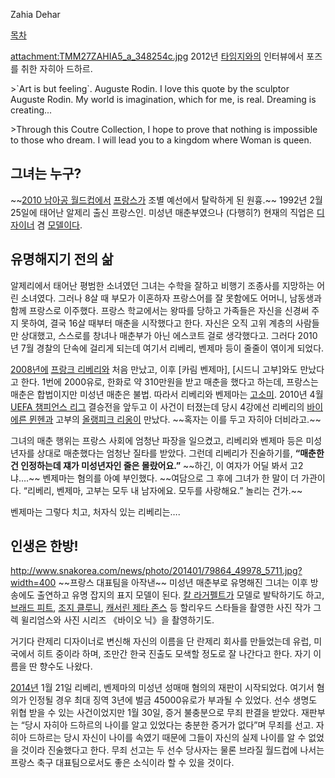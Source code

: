 Zahia Dehar

[[목차]]

attachment:TMM27ZAHIA5_a_348254c.jpg
2012년 [[타임지]]와의 인터뷰에서 포즈를 취한 자히아 드하르.

>`Art is but feeling`. Auguste Rodin. I love this quote by the sculptor Auguste Rodin. My world is imagination, which for me, is real. Dreaming is creating...

>Through this Coutre Collection, I hope to prove that nothing is impossible to those who dream. I will lead you to a kingdom where Woman is queen.


== 그녀는 누구? ==
~~[[2010 남아공 월드컵]]에서 [[프랑스]]가 조별 예선에서 탈락하게 된 원흉.~~
1992년 2월 25일에 태어난 알제리 출신 프랑스인. 미성년 매춘부였으나 (다행히?) 현재의 직업은 [[디자이너]] 겸 [[모델]]이다.
 

== 유명해지기 전의 삶 ==
알제리에서 태어난 평범한 소녀였던 그녀는 수학을 잘하고 비행기 조종사를 지망하는 어린 소녀였다. 그러나 8살 때 부모가 이혼하자 프랑스어를 잘 못함에도 어머니, 남동생과 함께 프랑스로 이주했다. 프랑스 학교에서는 왕따를 당하고 가족들은 자신을 신경써 주지 못하여, 결국 16살 때부터 매춘을 시작했다고 한다. 자신은 오직 고위 계층의 사람들만 상대했고, 스스로를 창녀나 매춘부가 아닌 에스코트 걸로 생각했다고. 그러다 2010년 7월 경찰의 단속에 걸리게 되는데 여기서 리베리, 벤제마 등이 줄줄이 엮이게 되었다.

[[2008년]]에 [[프랑크 리베리]]와 처음 만났고, 이후 [카림 벤제마], [시드니 고부]와도 만났다고 한다. 1번에 2000유로, 한화로 약 310만원을 받고 매춘을 했다고 하는데, 프랑스는 매춘은 합법이지만 미성년 매춘은 불법. 따라서 리베리와 벤제마는 [[고소미]]. 2010년 4월 [[UEFA 챔피언스 리그]] 결승전을 앞두고 이 사건이 터졌는데 당시 4강에선 리베리의 [[바이에른 뮌헨]]과 고부의 [[올랭피크 리옹]]이 만났다. ~~혹자는 이를 두고 자히아 더비라고.~~

그녀의 매춘 행위는 프랑스 사회에 엄청난 파장을 일으켰고, 리베리와 벤제마 등은 미성년자를 상대로 매춘했다는 엄청난 질타를 받았다. 그런데 리베리가 진술하기를, '''“매춘한 건 인정하는데 쟤가 미성년자인 줄은 몰랐어요.”''' ~~하긴, 이 여자가 어딜 봐서 고2냐….~~ 벤제마는 혐의를 아예 부인했다. ~~여담으로 그 후에 그녀가 한 말이 더 가관이다. “리베리, 벤제마, 고부는 모두 내 남자에요. 모두를 사랑해요.” 놀리는 건가.~~

벤제마는 그렇다 치고, 처자식 있는 리베리는….


== 인생은 한방! ==
http://www.snakorea.com/news/photo/201401/79864_49978_5711.jpg?width=400
~~프랑스 대표팀을 아작낸~~ 미성년 매춘부로 유명해진 그녀는 이후 방송에도 출연하고 유명 잡지의 표지 모델이 된다. [[칼 라거펠트]]가 모델로 발탁하기도 하고, [[브래드 피트]], [[조지 클루니]], [[캐서린 제타 존스]] 등 할리우드 스타들을 촬영한 사진 작가 그렉 윌리엄스와 사진 시리즈 《바이오 닉》을 촬영하기도.

거기다 란제리 디자이너로 변신해 자신의 이름을 단 란제리 회사를 만들었는데 유럽, 미국에서 히트 중이라 하며, 조만간 한국 진출도 모색할 정도로 잘 나간다고 한다. 자기 이름을 딴 향수도 나왔다.

[[2014년]] 1월 21일 리베리, 벤제마의 미성년 성매매 혐의의 재판이 시작되었다. 여기서 혐의가 인정될 경우 최대 징역 3년에 벌금 45000유로가 부과될 수 있었다. 선수 생명도 위협 받을 수 있는 사건이었지만 1월 30일, 증거 불충분으로 무죄 판결을 받았다. 재판부는 “당시 자히아 드하르의 나이를 알고 있었다는 충분한 증거가 없다”며 무죄를 선고. 자히아 드하르는 당시 자신이 나이를 속였기 때문에 그들이 자신의 실제 나이를 알 수 없었을 것이라 진술했다고 한다. 무죄 선고는 두 선수 당사자는 물론 브라질 월드컵에 나서는 프랑스 축구 대표팀으로서도 좋은 소식이라 할 수 있을 것이다. 
